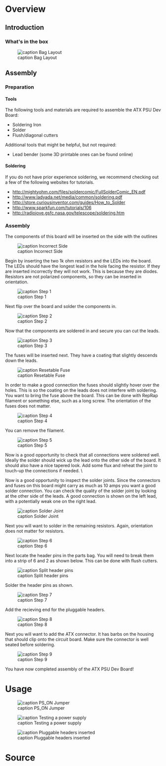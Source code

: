 = Overview =

== Introduction ==

=== What's in the box ===

[[File:kit.png|frame|none|alt=|caption Bag Layout]]

== Assembly ==

=== Preparation ===

==== Tools ====

The following tools and materials are required to assemble the ATX PSU Dev Board:

* Soldering Iron
* Solder
* Flush/diagonal cutters

Additional tools that might be helpful, but not required:

* Lead bender (some 3D printable ones can be found online)

==== Soldering ====

If you do not have prior experience soldering, we recommend checking out a few of the following websites for tutorials.

* http://mightyohm.com/files/soldercomic/FullSolderComic_EN.pdf
* http://www.ladyada.net/media/common/soldering.pdf
* http://store.curiousinventor.com/guides/How_to_Solder
* http://www.sparkfun.com/tutorials/106
* http://radiojove.gsfc.nasa.gov/telescope/soldering.htm

=== Assembly ===

The components of this board will be inserted on the side with the outlines

[[File:incorrect-side.png|frame|none|alt=|caption Incorrect Side]]

Begin by inserting the two 1k ohm resistors and the LEDs into the board. The LEDs should have the longest lead in the hole facing the resistor. If they are inserted incorrectly they will not work. This is because they are diodes. Resistors are not polarized components, so they can be inserted in orientation.

[[File:step-01.png|frame|none|alt=|caption Step 1]]

Next flip over the board and solder the components in.

[[File:step-02.png|frame|none|alt=|caption Step 2]]

Now that the components are soldered in and secure you can cut the leads.

[[File:step-03.png|frame|none|alt=|caption Step 3]]

The fuses will be inserted next. They have a coating that slightly descends down the leads.

[[File:fuse.png|frame|none|alt=|caption Resetable Fuse]]

In order to make a good connection the fuses should slightly hover over the holes. This is so the coating on the leads does not interfere with soldering. You want to bring the fuse above the board. This can be done with RepRap filament or something else, such as a long screw. The orientation of the fuses does not matter.

[[File:step-04.png|frame|none|alt=|caption Step 4]]

You can remove the filament.

[[File:step-05.png|frame|none|alt=|caption Step 5]]

Now is a good opportunity to check that all connections were soldered well. Ideally the solder should wick up the lead onto the other side of the board. It should also have a nice tapered look. Add some flux and reheat the joint to touch-up the connections if needed. \

Now is a good opportunity to inspect the solder joints. Since the connectors and fuses on this board might carry as much as 10 amps you want a good solder connection. You can check the quality of the solder joint by looking at the other side of the leads. A good connection is shown on the left lead, with a potentially weak one on the right lead.

[[File:solder-joint.png|frame|none|alt=|caption Solder Joint]]

Next you will want to solder in the remaining resistors. Again, orientation does not matter for resistors.

[[File:step-06.png|frame|none|alt=|caption Step 6]]

Next locate the header pins in the parts bag. You will need to break them into a strip of 6 and 2 as shown below. This can be done with flush cutters.

[[File:header-break.png|frame|none|alt=|caption Split header pins]]

Solder the header pins as shown.

[[File:step-07.png|frame|none|alt=|caption Step 7]]

Add the recieving end for the pluggable headers.

[[File:step-08.png|frame|none|alt=|caption Step 8]]

Next you will want to add the ATX connector. It has barbs on the housing that should clip onto the circuit board. Make sure the connector is well seated before soldering.

[[File:step-09.png|frame|none|alt=|caption Step 9]]

You have now completed assembly of the ATX PSU Dev Board!

= Usage =

[[File:step-10.png|frame|none|alt=|caption PS_ON Jumper]]

[[File:step-11.png|frame|none|alt=|caption Testing a power supply]]

[[File:step-12.png|frame|none|alt=|caption Pluggable headers inserted]]

= Source =


